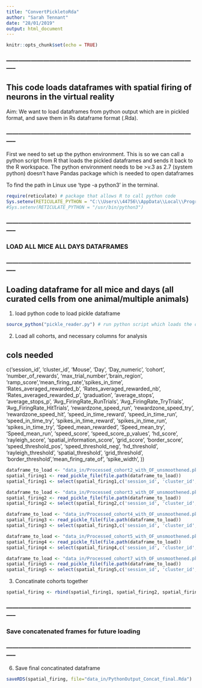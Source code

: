 ```yaml
---
title: "ConvertPickletoRda"
author: "Sarah Tennant"
date: "28/01/2019"
output: html_document
---
```


```r
knitr::opts_chunk$set(echo = TRUE)
```

### ----------------------------------------------------------------------------------------------- ###

## This code loads dataframes with spatial firing of neurons in the virtual reality

Aim: We want to load dataframes from python output which are in pickled format, and save them in Rs dataframe format (.Rda). 

### ----------------------------------------------------------------------------------------------- ###


First we need to set up the python environment. This is so we can call a python script from R that loads the pickled dataframes and sends it back to the R workspace. 
The python environment needs to be >v.3 as 2.7 (system python) doesn't have Pandas package which is needed to open dataframes

To find the path in Linux use 'type -a python3' in the terminal.
```r

require(reticulate) # package that allows R to call python code
Sys.setenv(RETICULATE_PYTHON = "C:\\Users\\44756\\AppData\\Local\\Programs\\Python\\Python310\\python.exe") 
#Sys.setenv(RETICULATE_PYTHON = "/usr/bin/python3") 
```


### ----------------------------------------------------------------------------------------------- ###

### LOAD ALL MICE ALL DAYS DATAFRAMES

### ----------------------------------------------------------------------------------------------- ###

## Loading dataframe for all mice and days (all curated cells from one animal/multiple animals)

1. load python code to load pickle dataframe
```r
source_python("pickle_reader.py") # run python script which loads the dataframes - should be in working directory
```

2. Load all cohorts, and necessary columns for analysis

## cols needed 
c('session_id', 'cluster_id', 'Mouse', 'Day', 'Day_numeric',  'cohort', 'number_of_rewards', 'max_trial_number','brain_region', 'ramp_score','mean_firing_rate','spikes_in_time', 'Rates_averaged_rewarded_b', 'Rates_averaged_rewarded_nb', 'Rates_averaged_rewarded_p', 'graduation', 'average_stops', 'average_stops_p', 'Avg_FiringRate_RunTrials', 'Avg_FiringRate_TryTrials', 'Avg_FiringRate_HitTrials', 'rewardzone_speed_run', 'rewardzone_speed_try', 'rewardzone_speed_hit', 'speed_in_time_reward', 'speed_in_time_run', 'speed_in_time_try', 'spikes_in_time_reward', 'spikes_in_time_run', 'spikes_in_time_try', 'Speed_mean_rewarded', 'Speed_mean_try', 'Speed_mean_run', 'speed_score', 'speed_score_p_values', 'hd_score', 'rayleigh_score', 'spatial_information_score', 'grid_score', 'border_score', 'speed_threshold_pos', 'speed_threshold_neg', 'hd_threshold', 'rayleigh_threshold', 'spatial_threshold', 'grid_threshold', 'border_threshold','mean_firing_rate_of', 'spike_width', ))

```r
dataframe_to_load <- "data_in/Processed_cohort2_with_OF_unsmoothened.pkl"  
spatial_firing1 <- read_pickle_file(file.path(dataframe_to_load)) 
spatial_firing1 <- select(spatial_firing1,c('session_id', 'cluster_id', 'Mouse', 'Day', 'Day_numeric',  'cohort', 'number_of_rewards', 'max_trial_number','brain_region', 'ramp_score','mean_firing_rate','spikes_in_time', 'Rates_averaged_b', 'Rates_averaged_nb', 'Rates_averaged_p', 'Rates_averaged_smoothed_b', 'Rates_averaged_smoothed_nb','Rates_averaged_smoothed_p', 'Rates_averaged_rewarded_b', 'Rates_averaged_rewarded_nb', 'Rates_averaged_rewarded_p', 'Rates_averaged_rewarded_smoothed_b', 'Rates_averaged_rewarded_smoothed_nb', 'Rates_averaged_rewarded_smoothed_p', ,'Avg_FiringRate_TryTrials_smoothed', 'Avg_FiringRate_HitTrials_smoothed', 'Avg_FiringRate_RunTrials_smoothed','graduation', 'average_stops', 'average_stops_p', 'Avg_FiringRate_RunTrials', 'Avg_FiringRate_RunTrials_nb', 'Avg_FiringRate_TryTrials', 'Avg_FiringRate_TryTrials_nb', 'Avg_FiringRate_HitTrials', 'Avg_FiringRate_HitTrials_nb', 'rewardzone_speed_run', 'rewardzone_speed_try', 'rewardzone_speed_hit', 'speed_in_time_reward', 'speed_in_time_run', 'speed_in_time_try', 'spikes_in_time_reward', 'spikes_in_time_run', 'spikes_in_time_try', 'Speed_mean_rewarded', 'Speed_mean_try', 'Speed_mean_run', 'speed_score', 'speed_score_p_values', 'hd_score', 'rayleigh_score', 'spatial_information_score', 'grid_score', 'border_score', 'speed_threshold_pos', 'speed_threshold_neg', 'hd_threshold', 'rayleigh_threshold', 'spatial_threshold', 'grid_threshold', 'border_threshold','mean_firing_rate_of', 'spike_width', 'ThetaPower', 'ThetaIndex'))

dataframe_to_load <- "data_in/Processed_cohort3_with_OF_unsmoothened.pkl" 
spatial_firing2 <- read_pickle_file(file.path(dataframe_to_load)) 
spatial_firing2 <- select(spatial_firing2,c('session_id', 'cluster_id', 'Mouse', 'Day', 'Day_numeric',  'cohort', 'number_of_rewards', 'max_trial_number','brain_region', 'ramp_score','mean_firing_rate','spikes_in_time', 'Rates_averaged_b', 'Rates_averaged_nb', 'Rates_averaged_p', 'Rates_averaged_smoothed_b', 'Rates_averaged_smoothed_nb','Rates_averaged_smoothed_p', 'Rates_averaged_rewarded_b', 'Rates_averaged_rewarded_nb', 'Rates_averaged_rewarded_p', 'Rates_averaged_rewarded_smoothed_b', 'Rates_averaged_rewarded_smoothed_nb', 'Rates_averaged_rewarded_smoothed_p', ,'Avg_FiringRate_TryTrials_smoothed', 'Avg_FiringRate_HitTrials_smoothed', 'Avg_FiringRate_RunTrials_smoothed','graduation', 'average_stops', 'average_stops_p', 'Avg_FiringRate_RunTrials', 'Avg_FiringRate_RunTrials_nb', 'Avg_FiringRate_TryTrials', 'Avg_FiringRate_TryTrials_nb', 'Avg_FiringRate_HitTrials', 'Avg_FiringRate_HitTrials_nb', 'rewardzone_speed_run', 'rewardzone_speed_try', 'rewardzone_speed_hit', 'speed_in_time_reward', 'speed_in_time_run', 'speed_in_time_try', 'spikes_in_time_reward', 'spikes_in_time_run', 'spikes_in_time_try', 'Speed_mean_rewarded', 'Speed_mean_try', 'Speed_mean_run', 'speed_score', 'speed_score_p_values', 'hd_score', 'rayleigh_score', 'spatial_information_score', 'grid_score', 'border_score', 'speed_threshold_pos', 'speed_threshold_neg', 'hd_threshold', 'rayleigh_threshold', 'spatial_threshold', 'grid_threshold', 'border_threshold','mean_firing_rate_of', 'spike_width', 'ThetaPower', 'ThetaIndex'))

dataframe_to_load <- "data_in/Processed_cohort4_with_OF_unsmoothened.pkl" 
spatial_firing3 <- read_pickle_file(file.path(dataframe_to_load)) 
spatial_firing3 <- select(spatial_firing3,c('session_id', 'cluster_id', 'Mouse', 'Day', 'Day_numeric',  'cohort', 'number_of_rewards', 'max_trial_number','brain_region', 'ramp_score','mean_firing_rate','spikes_in_time', 'Rates_averaged_b', 'Rates_averaged_nb', 'Rates_averaged_p', 'Rates_averaged_smoothed_b', 'Rates_averaged_smoothed_nb','Rates_averaged_smoothed_p', 'Rates_averaged_rewarded_b', 'Rates_averaged_rewarded_nb', 'Rates_averaged_rewarded_p', 'Rates_averaged_rewarded_smoothed_b', 'Rates_averaged_rewarded_smoothed_nb', 'Rates_averaged_rewarded_smoothed_p', ,'Avg_FiringRate_TryTrials_smoothed', 'Avg_FiringRate_HitTrials_smoothed', 'Avg_FiringRate_RunTrials_smoothed','graduation', 'average_stops', 'average_stops_p', 'Avg_FiringRate_RunTrials', 'Avg_FiringRate_RunTrials_nb', 'Avg_FiringRate_TryTrials', 'Avg_FiringRate_TryTrials_nb', 'Avg_FiringRate_HitTrials', 'Avg_FiringRate_HitTrials_nb', 'rewardzone_speed_run', 'rewardzone_speed_try', 'rewardzone_speed_hit', 'speed_in_time_reward', 'speed_in_time_run', 'speed_in_time_try', 'spikes_in_time_reward', 'spikes_in_time_run', 'spikes_in_time_try', 'Speed_mean_rewarded', 'Speed_mean_try', 'Speed_mean_run', 'speed_score', 'speed_score_p_values', 'hd_score', 'rayleigh_score', 'spatial_information_score', 'grid_score', 'border_score', 'speed_threshold_pos', 'speed_threshold_neg', 'hd_threshold', 'rayleigh_threshold', 'spatial_threshold', 'grid_threshold', 'border_threshold','mean_firing_rate_of', 'spike_width', 'ThetaPower', 'ThetaIndex'))

dataframe_to_load <- "data_in/Processed_cohort5_with_OF_unsmoothened.pkl" 
spatial_firing4 <- read_pickle_file(file.path(dataframe_to_load))
spatial_firing4 <- select(spatial_firing4,c('session_id', 'cluster_id', 'Mouse', 'Day', 'Day_numeric',  'cohort', 'number_of_rewards', 'max_trial_number','brain_region', 'ramp_score','mean_firing_rate','spikes_in_time', 'Rates_averaged_b', 'Rates_averaged_nb', 'Rates_averaged_p', 'Rates_averaged_smoothed_b', 'Rates_averaged_smoothed_nb','Rates_averaged_smoothed_p', 'Rates_averaged_rewarded_b', 'Rates_averaged_rewarded_nb', 'Rates_averaged_rewarded_p', 'Rates_averaged_rewarded_smoothed_b', 'Rates_averaged_rewarded_smoothed_nb', 'Rates_averaged_rewarded_smoothed_p', ,'Avg_FiringRate_TryTrials_smoothed', 'Avg_FiringRate_HitTrials_smoothed', 'Avg_FiringRate_RunTrials_smoothed','graduation', 'average_stops', 'average_stops_p', 'Avg_FiringRate_RunTrials', 'Avg_FiringRate_RunTrials_nb', 'Avg_FiringRate_TryTrials', 'Avg_FiringRate_TryTrials_nb', 'Avg_FiringRate_HitTrials', 'Avg_FiringRate_HitTrials_nb', 'rewardzone_speed_run', 'rewardzone_speed_try', 'rewardzone_speed_hit', 'speed_in_time_reward', 'speed_in_time_run', 'speed_in_time_try', 'spikes_in_time_reward', 'spikes_in_time_run', 'spikes_in_time_try', 'Speed_mean_rewarded', 'Speed_mean_try', 'Speed_mean_run', 'speed_score', 'speed_score_p_values', 'hd_score', 'rayleigh_score', 'spatial_information_score', 'grid_score', 'border_score', 'speed_threshold_pos', 'speed_threshold_neg', 'hd_threshold', 'rayleigh_threshold', 'spatial_threshold', 'grid_threshold', 'border_threshold','mean_firing_rate_of', 'spike_width', 'ThetaPower', 'ThetaIndex'))

dataframe_to_load <- "data_in/Processed_cohort7_with_OF_unsmoothened.pkl"  
spatial_firing5 <- read_pickle_file(file.path(dataframe_to_load)) 
spatial_firing5 <- select(spatial_firing5,c('session_id', 'cluster_id', 'Mouse', 'Day', 'Day_numeric',  'cohort', 'number_of_rewards', 'max_trial_number','brain_region', 'ramp_score','mean_firing_rate','spikes_in_time', 'Rates_averaged_b', 'Rates_averaged_nb', 'Rates_averaged_p', 'Rates_averaged_smoothed_b', 'Rates_averaged_smoothed_nb','Rates_averaged_smoothed_p', 'Rates_averaged_rewarded_b', 'Rates_averaged_rewarded_nb', 'Rates_averaged_rewarded_p', 'Rates_averaged_rewarded_smoothed_b', 'Rates_averaged_rewarded_smoothed_nb', 'Rates_averaged_rewarded_smoothed_p', ,'Avg_FiringRate_TryTrials_smoothed', 'Avg_FiringRate_HitTrials_smoothed', 'Avg_FiringRate_RunTrials_smoothed','graduation', 'average_stops', 'average_stops_p', 'Avg_FiringRate_RunTrials', 'Avg_FiringRate_RunTrials_nb', 'Avg_FiringRate_TryTrials', 'Avg_FiringRate_TryTrials_nb', 'Avg_FiringRate_HitTrials', 'Avg_FiringRate_HitTrials_nb', 'rewardzone_speed_run', 'rewardzone_speed_try', 'rewardzone_speed_hit', 'speed_in_time_reward', 'speed_in_time_run', 'speed_in_time_try', 'spikes_in_time_reward', 'spikes_in_time_run', 'spikes_in_time_try', 'Speed_mean_rewarded', 'Speed_mean_try', 'Speed_mean_run', 'speed_score', 'speed_score_p_values', 'hd_score', 'rayleigh_score', 'spatial_information_score', 'grid_score', 'border_score', 'speed_threshold_pos', 'speed_threshold_neg', 'hd_threshold', 'rayleigh_threshold', 'spatial_threshold', 'grid_threshold', 'border_threshold','mean_firing_rate_of', 'spike_width', 'ThetaPower', 'ThetaIndex'))

```

3. Concatinate cohorts together
```r
spatial_firing <- rbind(spatial_firing1, spatial_firing2, spatial_firing3, spatial_firing4, spatial_firing5)
```

### ----------------------------------------------------------------------------------------------- ###

### Save concatenated frames for future loading

### ----------------------------------------------------------------------------------------------- ###

6. Save final concatinated dataframe
```r
saveRDS(spatial_firing, file="data_in/PythonOutput_Concat_final.Rda")

```



